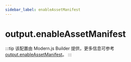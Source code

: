 ```yaml
---
sidebar_label: enableAssetManifest
---
```


# output.enableAssetManifest

:::tip
该配置由 Modern.js Builder 提供，更多信息可参考 [output.enableAssetManifest](https://modernjs.dev/builder/api/config-output.html#outputenableassetmanifest)。
:::


<Main />
